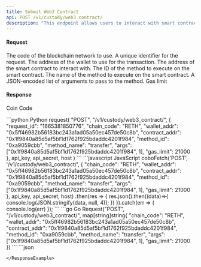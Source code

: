 ```yaml
---
title: Submit Web3 Contract
api: POST /v1/custody/web3_contract/ 
description: "This endpoint allows users to interact with smart contracts on various blockchain networks. Users can send requests to execute a method on a specific smart contract by providing the necessary parameters such as the contract address, method ID, and arguments. The endpoint also supports specifying the gas limit and amount to be sent with the transaction."
---
```

#### Request 

<ParamField body="chain_code" type="String" required>The code of the blockchain network to use.</ParamField> 
<ParamField body="request_id" type="String" required>A unique identifier for the request.</ParamField> 
<ParamField body="wallet_addr" type="String" required>The address of the wallet to use for the transaction.</ParamField> 
<ParamField body="contract_addr" type="String" required>The address of the smart contract to interact with.</ParamField> 
<ParamField body="method_id" type="String" required>The ID of the method to execute on the smart contract.</ParamField> 
<ParamField body="method_name" type="String" required>The name of the method to execute on the smart contract.</ParamField> 
<ParamField body="args" type="String" required>A JSON-encoded list of arguments to pass to the method.</ParamField> 
<ParamField body="gas_limit" type="Int" >Gas limit</ParamField> 

#### Response
<ResponseField name="coin" type="String" >Coin Code</ResponseField>

<RequestExample>
```python Python
request(
    "POST",
    "/v1/custody/web3_contract/",
    {
        "request_id": "1665381850776",
        "chain_code": "RETH",
        "wallet_addr": "0x5ff46982b56183bc243a1ad05a50ec457de50c8b",
        "contract_addr": "0x1f9840a85d5af5bf1d1762f925bdaddc4201f984",
        "method_id": "0xa9059cbb",
        "method_name": "transfer",
        "args": ["0x1f9840a85d5af5bf1d1762f925bdaddc4201f984", 1],
        "gas_limit": 21000
    },
    api_key, api_secret, host
)
```
```javascript JavaScript
coboFetch('POST', '/v1/custody/web3_contract/', {
    "chain_code": "RETH",
    "wallet_addr": "0x5ff46982b56183bc243a1ad05a50ec457de50c8b",
    "contract_addr": "0x1f9840a85d5af5bf1d1762f925bdaddc4201f984",
    "method_id": "0xa9059cbb",
    "method_name": "transfer",
    "args": ["0x1f9840a85d5af5bf1d1762f925bdaddc4201f984", 1],
    "gas_limit": 21000
}, api_key, api_secret, host)
    .then(res => {
        res.json().then((data)=>{
            console.log(JSON.stringify(data, null, 4));
        })
    }).catch(err => {
        console.log(err)
    });
```
```go Go
Request("POST", "/v1/custody/web3_contract/", map[string]string{
    "chain_code": "RETH",
    "wallet_addr": "0x5ff46982b56183bc243a1ad05a50ec457de50c8b",
    "contract_addr": "0x1f9840a85d5af5bf1d1762f925bdaddc4201f984",
    "method_id": "0xa9059cbb",
    "method_name": "transfer",
    "args": ["0x1f9840a85d5af5bf1d1762f925bdaddc4201f984", 1],
    "gas_limit": 21000
})
```
</RequestExample>

<ResponseExample>
```json

```
</ResponseExample>
